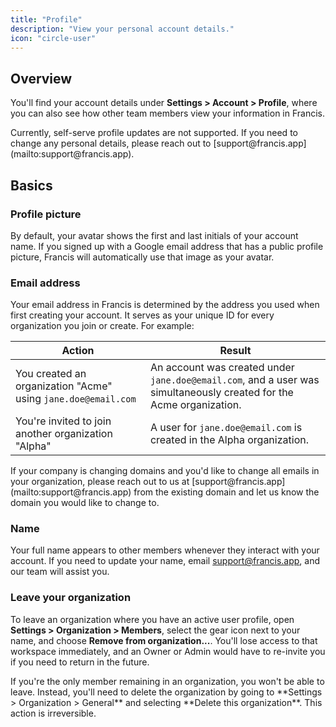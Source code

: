 ```yaml
---
title: "Profile"
description: "View your personal account details."
icon: "circle-user"
---
```


## Overview

You'll find your account details under **Settings > Account > Profile**, where you can also see how other team members view your information in Francis.

<Tip>
  Currently, self-serve profile updates are not supported. If you need to change any personal details, please reach out to [support@francis.app](mailto:support@francis.app).
</Tip>

## Basics

### Profile picture

By default, your avatar shows the first and last initials of your account name. If you signed up with a Google email address that has a public profile picture, Francis will automatically use that image as your avatar.

### Email address

Your email address in Francis is determined by the address you used when first creating your account. It serves as your unique ID for every organization you join or create. For example:

| **Action**                                                    | **Result**                                                                                                          |
| ------------------------------------------------------------- | ------------------------------------------------------------------------------------------------------------------- |
| You created an organization "Acme" using `jane.doe@email.com` | An account was created under `jane.doe@email.com`, and a user was simultaneously created for the Acme organization. |
| You're invited to join another organization "Alpha"           | A user for `jane.doe@email.com` is created in the Alpha organization.                                               |

<Tip>
  If your company is changing domains and you'd like to change all emails in your organization, please reach out to us at [support@francis.app](mailto:support@francis.app) from the existing domain and let us know the domain you would like to change to.
</Tip>

### Name

Your full name appears to other members whenever they interact with your account. If you need to update your name, email [support@francis.app](mailto:support@francis.app), and our team will assist you.

### Leave your organization

To leave an organization where you have an active user profile, open **Settings > Organization > Members**, select the gear icon next to your name, and choose **Remove from organization...**. You'll lose access to that workspace immediately, and an Owner or Admin would have to re-invite you if you need to return in the future.

<Tip>
  If you're the only member remaining in an organization, you won't be able to leave. Instead, you'll need to delete the organization by going to **Settings > Organization > General** and selecting **Delete this organization**. This action is irreversible.
</Tip>